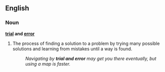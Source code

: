 ==English==
===Noun===
'''[[trial]] and [[error]]'''

#The process of finding a solution to a problem by trying many possible solutions and learning from mistakes until a way is found.
#:''Navigating by '''trial and error''' may get you there eventually, but using a map is faster.''